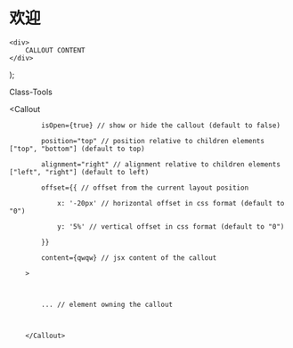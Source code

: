 # 欢迎


    <div>
        CALLOUT CONTENT
    </div>
);

<Callout isOpen={true} content={qwqw} >
   Class-Tools
</Callout>

<Callout

            isOpen={true} // show or hide the callout (default to false)

            position="top" // position relative to children elements ["top", "bottom"] (default to top)

            alignment="right" // alignment relative to children elements ["left", "right"] (default to left)

            offset={{ // offset from the current layout position

                x: '-20px' // horizontal offset in css format (default to "0")

                y: '5%' // vertical offset in css format (default to "0")

            }}

            content={qwqw} // jsx content of the callout

        >

 

            ... // element owning the callout

 

        </Callout>
